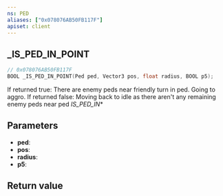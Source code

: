```yaml
---
ns: PED
aliases: ["0x078076AB50FB117F"]
apiset: client
---
```

## _IS_PED_IN_POINT

```c
// 0x078076AB50FB117F
BOOL _IS_PED_IN_POINT(Ped ped, Vector3 pos, float radius, BOOL p5);
```

If returned true: There are enemy peds near friendly turn in ped. Going to aggro.
If returned false: Moving back to idle as there aren't any remaining enemy peds near ped
_IS_PED_IN_*

## Parameters
* **ped**:
* **pos**:
* **radius**:
* **p5**:

## Return value